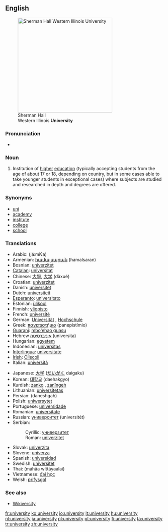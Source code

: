{{wikipedia}}
==English==
[[Image:Sherman Hall.jpg|thumb|right|300px|Sherman Hall<br>Western Illinois '''University''']]

===Pronunciation===
* {{IPA|/juːnivɜːsitiː/}}

===Noun===
{{en-noun-reg-y|universit|y}}

# Institution of [[high]]er [[education]] (typically accepting students from the age of about 17 or 18, depending on country, but in some cases able to take younger students in exceptional cases) where subjects are studied and researched in depth and degrees are offered.

===Synonyms===
*[[uni]]
*[[academy]]
*[[institute]]
*[[college]]
*[[school]]

===Translations===
{{top}}
*Arabic: {{ARchar|[[جامِعَة|جامعة]]}} (já:miʕa) {{f}}
*Armenian: [[համալսարան]] (hamalsaran)
*Bosnian: [[univerzitet#Bosnian|univerzitet]] {{m}}
*[[Catalan]]: [[universitat]] {{f}}
*Chinese: [[大學]], [[大学]] (dàxué)
*Croatian: [[univerzitet#Croatian|univerzitet]] {{m}}
*Danish: [[universitet]]
*Dutch: [[universiteit]]
*[[Esperanto]]: [[universitato]]
*Estonian: [[ülikool]]
*Finnish: [[yliopisto]]
*French: [[université]] {{f}}
*German: [[Universität]] {{f}}, [[Hochschule]] {{f}}
*Greek: [[πανεπιστήμιο]] (panepistímio) {{n}}
*[[Guarani]]: [[mbo'ehao guasu]]
*Hebrew [[אוניברסיטה]] (universita) {{f}}
*Hungarian: [[egyetem]] 
*Indonesian: [[universitas]]
*[[Interlingua]]: [[universitate]]
*[[Irish]]: [[Ollscoil]]
*Italian: [[università]]
{{mid}}
*Japanese: [[大学]] ([[だいがく]] daigaku)
*Korean: [[대학교]] (daehakgyo)
*Kurdish: [[zanko]] {{f}}, [[zanîngeh]] {{f}}
*Lithuanian: [[universitetas]] {{m}}
*Persian: {{FAchar|[[دانشگاه]]}} (daneshgah)
*Polish: [[uniwersytet]] {{m}}
*Portuguese: [[universidade]] {{f}}
*Romanian: [[universitate]] {{f}}
*Russian: [[университет]] (universitét)
*Serbian:
*:Cyrillic: [[универзитет#Serbian|универзитет]] {{m}}
*:Roman: [[univerzitet#Serbian|univerzitet]] {{m}}
*Slovak: [[univerzita]] {{f}}
*Slovene: [[univerza]] {{f}}
*Spanish: [[universidad]] {{f}}
*Swedish: [[universitet]]
*Thai: {{THchar|[[มหาวิทยาลัย]]}} (máhăa wíttáyaalai)
*Vietnamese: [[đại học]]
*Welsh: [[prifysgol]]
{{bottom}}

===See also===
*[http://textbook.wikipedia.org/wiki/Wikiversity Wikiversity]

[[fr:university]]
[[ko:university]]
[[io:university]]
[[it:university]]
[[hu:university]]
[[nl:university]]
[[ja:university]]
[[pl:university]]
[[pt:university]]
[[fi:university]]
[[ta:university]]
[[tr:university]]
[[zh:university]]